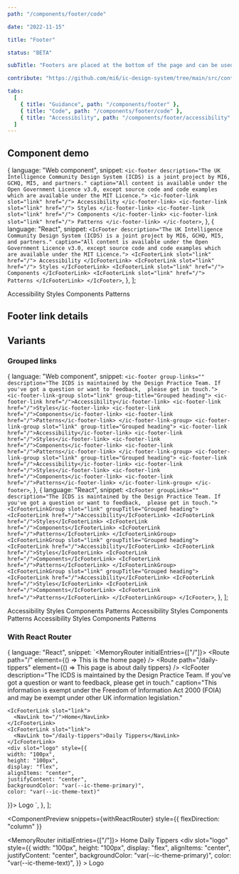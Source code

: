 ```yaml
---
path: "/components/footer/code"

date: "2022-11-15"

title: "Footer"

status: "BETA"

subTitle: "Footers are placed at the bottom of the page and can be used for additional links not found in the main navigation."

contribute: "https://github.com/mi6/ic-design-system/tree/main/src/content/structured/components/footer"

tabs:
  [
    { title: "Guidance", path: "/components/footer" },
    { title: "Code", path: "/components/footer/code" },
    { title: "Accessibility", path: "/components/footer/accessibility" },
  ]
---
```




## Component demo

  {
    language: "Web component",
    snippet: `<ic-footer
    description="The UK Intelligence Community Design System (ICDS) is a joint project by MI6, GCHQ, MI5, and partners."
    caption="All content is available under the Open Government Licence v3.0, except source code and code examples which are available under the MIT Licence.">
    <ic-footer-link slot="link" href="/">
      Accessibility
    </ic-footer-link>
    <ic-footer-link slot="link" href="/">
      Styles
    </ic-footer-link>
    <ic-footer-link slot="link" href="/">
      Components
    </ic-footer-link>
    <ic-footer-link slot="link" href="/">
      Patterns
    </ic-footer-link>
</ic-footer>`,
  },
  {
    language: "React",
    snippet: `<IcFooter
    description="The UK Intelligence Community Design System (ICDS) is a joint project by MI6, GCHQ, MI5, and partners."
    caption="All content is available under the Open Government Licence v3.0, except source code and code examples which are available under the MIT Licence.">
    <IcFooterLink slot="link" href="/">
      Accessibility
    </IcFooterLink>
    <IcFooterLink slot="link" href="/">
      Styles
    </IcFooterLink>
    <IcFooterLink slot="link" href="/">
      Components
    </IcFooterLink>
    <IcFooterLink slot="link" href="/">
      Patterns
    </IcFooterLink>
</IcFooter>`,
  },
];

<ComponentPreview snippets={snippets}>
  <IcFooter
    description="The UK Intelligence Community Design System (ICDS) is a joint project by MI6, GCHQ, MI5, and partners."
    caption="All content is available under the Open Government Licence v3.0, except source code and code examples which are available under the MIT Licence."
  >
    <IcFooterLink slot="link" href="/">
      Accessibility
    </IcFooterLink>
    <IcFooterLink slot="link" href="/">
      Styles
    </IcFooterLink>
    <IcFooterLink slot="link" href="/">
      Components
    </IcFooterLink>
    <IcFooterLink slot="link" href="/">
      Patterns
    </IcFooterLink>
  </IcFooter>
</ComponentPreview>

<ComponentDetails component="ic-footer" />

## Footer link details

<ComponentDetails component="ic-footer-link" />

## Variants

### Grouped links

  {
    language: "Web component",
    snippet: `<ic-footer
    group-links=""
    description="The ICDS is maintained by the Design Practice Team. If you've got a question or want to feedback, 
          please get in touch.">
    <ic-footer-link-group slot="link" group-title="Grouped heading">
      <ic-footer-link href="/">Accessibility</ic-footer-link>
      <ic-footer-link href="/">Styles</ic-footer-link>
      <ic-footer-link href="/">Components</ic-footer-link>
      <ic-footer-link href="/">Patterns</ic-footer-link>
    </ic-footer-link-group>
    <ic-footer-link-group slot="link" group-title="Grouped heading">
      <ic-footer-link href="/">Accessibility</ic-footer-link>
      <ic-footer-link href="/">Styles</ic-footer-link>
      <ic-footer-link href="/">Components</ic-footer-link>
      <ic-footer-link href="/">Patterns</ic-footer-link>
    </ic-footer-link-group>
    <ic-footer-link-group slot="link" group-title="Grouped heading">
      <ic-footer-link href="/">Accessibility</ic-footer-link>
      <ic-footer-link href="/">Styles</ic-footer-link>
      <ic-footer-link href="/">Components</ic-footer-link>
      <ic-footer-link href="/">Patterns</ic-footer-link>
    </ic-footer-link-group>
  </ic-footer>`,
  },
  {
    language: "React",
    snippet: `<IcFooter
    groupLinks=""
    description="The ICDS is maintained by the Design Practice Team. If you've got a question or want to feedback, 
          please get in touch.">
    <IcFooterLinkGroup slot="link" groupTitle="Grouped heading">
      <IcFooterLink href="/">Accessibility</IcFooterLink>
      <IcFooterLink href="/">Styles</IcFooterLink>
      <IcFooterLink href="/">Components</IcFooterLink>
      <IcFooterLink href="/">Patterns</IcFooterLink>
    </IcFooterLinkGroup>
    <IcFooterLinkGroup slot="link" groupTitle="Grouped heading">
      <IcFooterLink href="/">Accessibility</IcFooterLink>
      <IcFooterLink href="/">Styles</IcFooterLink>
      <IcFooterLink href="/">Components</IcFooterLink>
      <IcFooterLink href="/">Patterns</IcFooterLink>
    </IcFooterLinkGroup>
    <IcFooterLinkGroup slot="link" groupTitle="Grouped heading">
      <IcFooterLink href="/">Accessibility</IcFooterLink>
      <IcFooterLink href="/">Styles</IcFooterLink>
      <IcFooterLink href="/">Components</IcFooterLink>
      <IcFooterLink href="/">Patterns</IcFooterLink>
    </IcFooterLinkGroup>
  </IcFooter>`,
  },
];

<ComponentPreview snippets={snippetsGroupedLinks}>
  <IcFooter
    groupLinks=""
    description="The ICDS is maintained by the Design Practice Team. If you've got a question or want to feedback, 
          please get in touch."
  >
    <IcFooterLinkGroup slot="link" groupTitle="Grouped heading">
      <IcFooterLink href="/">Accessibility</IcFooterLink>
      <IcFooterLink href="/">Styles</IcFooterLink>
      <IcFooterLink href="/">Components</IcFooterLink>
      <IcFooterLink href="/">Patterns</IcFooterLink>
    </IcFooterLinkGroup>
    <IcFooterLinkGroup slot="link" groupTitle="Grouped heading">
      <IcFooterLink href="/">Accessibility</IcFooterLink>
      <IcFooterLink href="/">Styles</IcFooterLink>
      <IcFooterLink href="/">Components</IcFooterLink>
      <IcFooterLink href="/">Patterns</IcFooterLink>
    </IcFooterLinkGroup>
    <IcFooterLinkGroup slot="link" groupTitle="Grouped heading">
      <IcFooterLink href="/">Accessibility</IcFooterLink>
      <IcFooterLink href="/">Styles</IcFooterLink>
      <IcFooterLink href="/">Components</IcFooterLink>
      <IcFooterLink href="/">Patterns</IcFooterLink>
    </IcFooterLinkGroup>
  </IcFooter>
</ComponentPreview>

### With React Router

  {
    language: "React",
    snippet: `<MemoryRouter initialEntries={["/"]}>
  <Routes>
      <Route path="/" element={() => <IcTypography>This is the home page</IcTypography>} />
      <Route path="/daily-tippers" element={() => <IcTypography>This page is about daily tippers</IcTypography>} />
  </Routes>
  <IcFooter description="The ICDS is maintained by the Design Practice Team. If you've got a question or want to feedback, please get in touch." caption="This information is exempt under the Freedom of Information Act 2000 (FOIA) and may be exempt under other UK information legislation." 
  > 
    <IcFooterLink slot="link">
      <NavLink to="/">Home</NavLink>
    </IcFooterLink>
    <IcFooterLink slot="link">
      <NavLink to="/daily-tippers">Daily Tippers</NavLink>
    </IcFooterLink>
    <div slot="logo" style={{
    width: "100px",
    height: "100px",
    display: "flex",
    alignItems: "center",
    justifyContent: "center",
    backgroundColor: "var(--ic-theme-primary)",
    color: "var(--ic-theme-text)"
  }}>
      Logo
    </div>
  </IcFooter>
</MemoryRouter>
    `,
  },
];

<ComponentPreview
  snippets={withReactRouter}
  style={{ flexDirection: "column" }}
>
  <MemoryRouter initialEntries={["/"]}>
    <IcFooter
      description="The ICDS is maintained by the Design Practice Team. If you've got a question or want to feedback, please get in touch."
      caption="This information is exempt under the Freedom of Information Act 2000 (FOIA) and may be exempt under other UK information legislation."
    >
      <IcFooterLink slot="link">
        <NavLink to="/">Home</NavLink>
      </IcFooterLink>
      <IcFooterLink slot="link">
        <NavLink to="/daily-tippers">Daily Tippers</NavLink>
      </IcFooterLink>
      <div
        slot="logo"
        style={{
          width: "100px",
          height: "100px",
          display: "flex",
          alignItems: "center",
          justifyContent: "center",
          backgroundColor: "var(--ic-theme-primary)",
          color: "var(--ic-theme-text)",
        }}
      >
        Logo
      </div>
    </IcFooter>
  </MemoryRouter>
</ComponentPreview>
